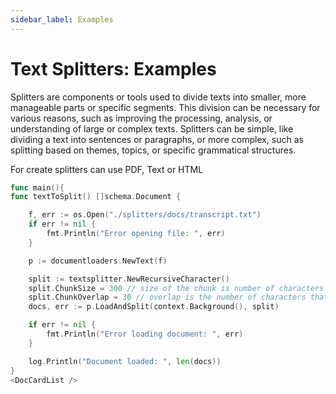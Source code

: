 ```yaml
---
sidebar_label: Examples
---
```



# Text Splitters: Examples

Splitters are components or tools used to divide texts into smaller, more manageable parts or specific segments. This division can be necessary for various reasons, such as improving the processing, analysis, or understanding of large or complex texts. Splitters can be simple, like dividing a text into sentences or paragraphs, or more complex, such as splitting based on themes, topics, or specific grammatical structures.

For create splitters can use PDF, Text or HTML

```go
func main(){
func textToSplit() []schema.Document {

	f, err := os.Open("./splitters/docs/transcript.txt")
	if err != nil {
		fmt.Println("Error opening file: ", err)
	}

	p := documentloaders.NewText(f)

	split := textsplitter.NewRecursiveCharacter()
	split.ChunkSize = 300 // size of the chunk is number of characters
	split.ChunkOverlap = 30 // overlap is the number of characters that the chunks overlap
	docs, err := p.LoadAndSplit(context.Background(), split)

	if err != nil {
		fmt.Println("Error loading document: ", err)
	}

	log.Println("Document loaded: ", len(docs))
}
<DocCardList />


